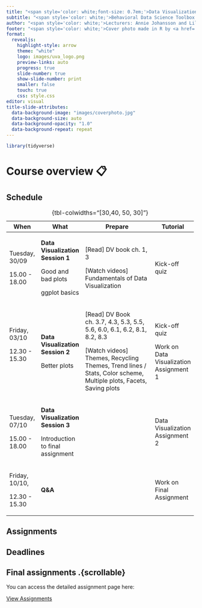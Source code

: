 ```yaml
---
title: "<span style='color: white;font-size: 0.7em;'>Data Visualization</span>"
subtitle: "<span style='color: white;'>Behavioral Data Science Toolbox 2025</span>"
author: "<span style='color: white;'>Lecturers: Annie Johansson and Lilian Ye</span>"
footer: "<span style='color: white;'>Cover photo made in R by <a href='https://art.djnavarro.net' style='color: pink; text-decoration: underline;'>Danielle Navarro</a></span>"
format: 
  revealjs:
    highlight-style: arrow
    theme: "white"
    logo: images/uva_logo.png
    preview-links: auto
    progress: true
    slide-number: true
    show-slide-number: print
    smaller: false
    touch: true
    css: style.css
editor: visual
title-slide-attributes:
  data-background-image: "images/coverphoto.jpg"
  data-background-size: auto
  data-background-opacity: "1.0"
  data-background-repeat: repeat
---
```


```r
library(tidyverse)
```

# Course overview 📋 {background-color="#8000FF"}

::: footer
:::

## Schedule {.smaller .scrollable}

+----------------+----------------------------------+--------------------------------------------------------------------------------------------------------------------+-----------------------------------------+
| When           | What                             | Prepare                                                                                                            | Tutorial                                |
+================+==================================+====================================================================================================================+=========================================+
| Tuesday, 30/09 | **Data Visualization Session 1** | \[Read\] DV book ch. 1, 3                                                                                          | Kick-off quiz                           |
|                |                                  |                                                                                                                    |                                         |
| 15.00 - 18.00  | Good and bad plots               | \[Watch videos\] Fundamentals of Data Visualization                                                                |                                         |
|                |                                  |                                                                                                                    |                                         |
|                | ggplot basics                    |                                                                                                                    |                                         |
+----------------+----------------------------------+--------------------------------------------------------------------------------------------------------------------+-----------------------------------------+
| Friday, 03/10  | **Data Visualization Session 2** | \[Read\] DV Book ch. 3.7, 4.3, 5.3, 5.5, 5.6, 6.0, 6.1, 6.2, 8.1, 8.2, 8.3                                         | Kick-off quiz                           |
|                |                                  |                                                                                                                    |                                         |
| 12.30 - 15.30  | Better plots                     | \[Watch videos\] Themes, Recycling Themes, Trend lines / Stats, Color scheme, Multiple plots, Facets, Saving plots | Work on Data Visualization Assignment 1 |
|                |                                  |                                                                                                                    |                                         |
| \              |                                  |                                                                                                                    |                                         |
+----------------+----------------------------------+--------------------------------------------------------------------------------------------------------------------+-----------------------------------------+
| Tuesday, 07/10 | **Data Visualization Session 3** |                                                                                                                    | Data Visualization Assignment 2         |
|                |                                  |                                                                                                                    |                                         |
| 15.00 - 18.00  | Introduction to final assignment |                                                                                                                    |                                         |
+----------------+----------------------------------+--------------------------------------------------------------------------------------------------------------------+-----------------------------------------+
| Friday, 10/10, | **Q&A**                          |                                                                                                                    | Work on Final Assignment                |
|                |                                  |                                                                                                                    |                                         |
| 12.30 - 15.30  |                                  |                                                                                                                    |                                         |
+----------------+----------------------------------+--------------------------------------------------------------------------------------------------------------------+-----------------------------------------+

: {tbl-colwidths="\[30,40, 50, 30\]"}

::: footer
:::

## Assignments

::: footer
:::

## Deadlines

::: footer
:::

## Final assignments .{scrollable}

You can access the detailed assignment page here:

[View Assignments](test-site/test-html-2.html){target="_blank"}
